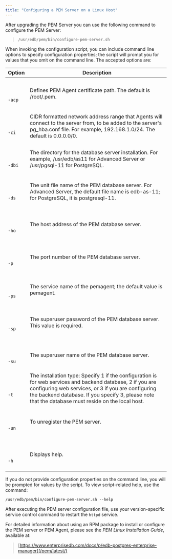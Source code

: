 ```yaml
---
title: "Configuring a PEM Server on a Linux Host"
---
```


<div id="configuring_the_pem_server_on_linux_platforms" class="registered_link"></div>

After upgrading the PEM Server you can use the following command to configure the PEM Server:

> ```sourceCode text
> /usr/edb/pem/bin/configure-pem-server.sh
> ```

When invoking the configuration script, you can include command line options to specify configuration properties; the script will prompt you for values that you omit on the command line. The accepted options are:

| Option                               | Description                                                                                                                                                                                                                                                             |
| ------------------------------------ | ----------------------------------------------------------------------------------------------------------------------------------------------------------------------------------------------------------------------------------------------------------------------- |
| <br /><br /><br />`-acp`<br /><br /> | Defines PEM Agent certificate path. The default is /root/.pem.                                                                                                                                                                                                          |
| <br /><br /><br />`-ci`<br /><br />  | CIDR formatted network address range that Agents will connect to the server from, to be added to the server's pg_hba.conf file. For example, 192.168.1.0/24. The default is 0.0.0.0/0.                                                                                  |
| <br /><br /><br />`-dbi`<br /><br /> | The directory for the database server installation. For example, /usr/edb/as11 for Advanced Server or /usr/pgsql-11 for PostgreSQL.                                                                                                                                     |
| <br /><br /><br />`-ds`<br /><br />  | The unit file name of the PEM database server. For Advanced Server, the default file name is edb-as-11; for PostgreSQL, it is postgresql-11.                                                                                                                            |
| <br /><br /><br />`-ho`<br /><br />  | The host address of the PEM database server.                                                                                                                                                                                                                            |
| <br /><br /><br />`-p`<br /><br />   | The port number of the PEM database server.                                                                                                                                                                                                                             |
| <br /><br /><br />`-ps`<br /><br />  | The service name of the pemagent; the default value is pemagent.                                                                                                                                                                                                        |
| <br /><br /><br />`-sp`<br /><br />  | The superuser password of the PEM database server. This value is required.                                                                                                                                                                                              |
| <br /><br /><br />`-su`<br /><br />  | The superuser name of the PEM database server.                                                                                                                                                                                                                          |
| <br /><br /><br />`-t`<br /><br />   | The installation type: Specify 1 if the configuration is for web services and backend database, 2 if you are configuring web services, or 3 if you are configuring the backend database. If you specify 3, please note that the database must reside on the local host. |
| <br /><br /><br />`-un`<br /><br />  | To unregister the PEM server.                                                                                                                                                                                                                                           |
| <br /><br /><br />`-h`<br /><br />   | Displays help.                                                                                                                                                                                                                                                          |

If you do not provide configuration properties on the command line, you will be prompted for values by the script. To view script-related help, use the command:

```sourceCode text
/usr/edb/pem/bin/configure-pem-server.sh --help
```

After executing the PEM server configuration file, use your version-specific service control command to restart the `httpd` service.

For detailed information about using an RPM package to install or configure the PEM server or PEM Agent, please see the *PEM Linux Installation Guide*, available at:

> [https://www.enterprisedb.com/docs/p/edb-postgres-enterprise-manager](/pem/latest/)
